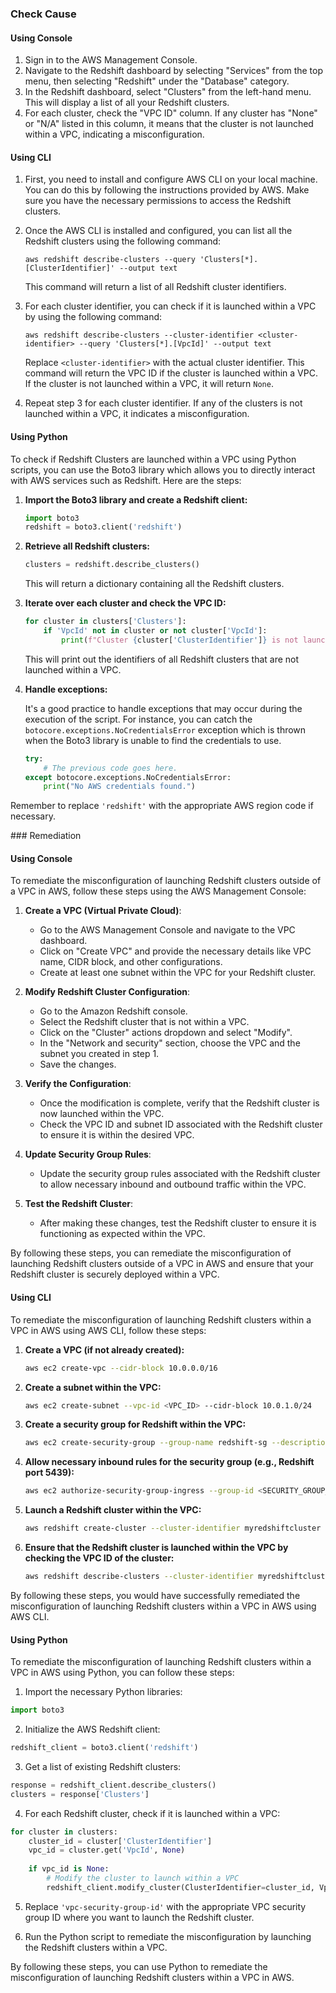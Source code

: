 

<Tabs><Tab title='Cause'>
### Check Cause

#### Using Console

1. Sign in to the AWS Management Console.
2. Navigate to the Redshift dashboard by selecting "Services" from the top menu, then selecting "Redshift" under the "Database" category.
3. In the Redshift dashboard, select "Clusters" from the left-hand menu. This will display a list of all your Redshift clusters.
4. For each cluster, check the "VPC ID" column. If any cluster has "None" or "N/A" listed in this column, it means that the cluster is not launched within a VPC, indicating a misconfiguration.

#### Using CLI

1. First, you need to install and configure AWS CLI on your local machine. You can do this by following the instructions provided by AWS. Make sure you have the necessary permissions to access the Redshift clusters.

2. Once the AWS CLI is installed and configured, you can list all the Redshift clusters using the following command:

   ```
   aws redshift describe-clusters --query 'Clusters[*].[ClusterIdentifier]' --output text
   ```
   This command will return a list of all Redshift cluster identifiers.

3. For each cluster identifier, you can check if it is launched within a VPC by using the following command:

   ```
   aws redshift describe-clusters --cluster-identifier <cluster-identifier> --query 'Clusters[*].[VpcId]' --output text
   ```
   Replace `<cluster-identifier>` with the actual cluster identifier. This command will return the VPC ID if the cluster is launched within a VPC. If the cluster is not launched within a VPC, it will return `None`.

4. Repeat step 3 for each cluster identifier. If any of the clusters is not launched within a VPC, it indicates a misconfiguration.

#### Using Python

To check if Redshift Clusters are launched within a VPC using Python scripts, you can use the Boto3 library which allows you to directly interact with AWS services such as Redshift. Here are the steps:

1. **Import the Boto3 library and create a Redshift client:**

    ```python
    import boto3
    redshift = boto3.client('redshift')
    ```

2. **Retrieve all Redshift clusters:**

    ```python
    clusters = redshift.describe_clusters()
    ```

    This will return a dictionary containing all the Redshift clusters.

3. **Iterate over each cluster and check the VPC ID:**

    ```python
    for cluster in clusters['Clusters']:
        if 'VpcId' not in cluster or not cluster['VpcId']:
            print(f"Cluster {cluster['ClusterIdentifier']} is not launched within a VPC.")
    ```

    This will print out the identifiers of all Redshift clusters that are not launched within a VPC.

4. **Handle exceptions:**

    It's a good practice to handle exceptions that may occur during the execution of the script. For instance, you can catch the `botocore.exceptions.NoCredentialsError` exception which is thrown when the Boto3 library is unable to find the credentials to use.

    ```python
    try:
        # The previous code goes here.
    except botocore.exceptions.NoCredentialsError:
        print("No AWS credentials found.")
    ```

Remember to replace `'redshift'` with the appropriate AWS region code if necessary.

</Tab>

<Tab title='Remediation'>
### Remediation

#### Using Console

To remediate the misconfiguration of launching Redshift clusters outside of a VPC in AWS, follow these steps using the AWS Management Console:

1. **Create a VPC (Virtual Private Cloud)**:
   - Go to the AWS Management Console and navigate to the VPC dashboard.
   - Click on "Create VPC" and provide the necessary details like VPC name, CIDR block, and other configurations.
   - Create at least one subnet within the VPC for your Redshift cluster.

2. **Modify Redshift Cluster Configuration**:
   - Go to the Amazon Redshift console.
   - Select the Redshift cluster that is not within a VPC.
   - Click on the "Cluster" actions dropdown and select "Modify".
   - In the "Network and security" section, choose the VPC and the subnet you created in step 1.
   - Save the changes.

3. **Verify the Configuration**:
   - Once the modification is complete, verify that the Redshift cluster is now launched within the VPC.
   - Check the VPC ID and subnet ID associated with the Redshift cluster to ensure it is within the desired VPC.

4. **Update Security Group Rules**:
   - Update the security group rules associated with the Redshift cluster to allow necessary inbound and outbound traffic within the VPC.

5. **Test the Redshift Cluster**:
   - After making these changes, test the Redshift cluster to ensure it is functioning as expected within the VPC.

By following these steps, you can remediate the misconfiguration of launching Redshift clusters outside of a VPC in AWS and ensure that your Redshift cluster is securely deployed within a VPC.

#### Using CLI

To remediate the misconfiguration of launching Redshift clusters within a VPC in AWS using AWS CLI, follow these steps:

1. **Create a VPC (if not already created):**
   ```bash
   aws ec2 create-vpc --cidr-block 10.0.0.0/16
   ```

2. **Create a subnet within the VPC:**
   ```bash
   aws ec2 create-subnet --vpc-id <VPC_ID> --cidr-block 10.0.1.0/24
   ```

3. **Create a security group for Redshift within the VPC:**
   ```bash
   aws ec2 create-security-group --group-name redshift-sg --description "Redshift Security Group" --vpc-id <VPC_ID>
   ```

4. **Allow necessary inbound rules for the security group (e.g., Redshift port 5439):**
   ```bash
   aws ec2 authorize-security-group-ingress --group-id <SECURITY_GROUP_ID> --protocol tcp --port 5439 --cidr 0.0.0.0/0
   ```

5. **Launch a Redshift cluster within the VPC:**
   ```bash
   aws redshift create-cluster --cluster-identifier myredshiftcluster --node-type dc2.large --master-username admin --master-user-password <PASSWORD> --cluster-type single-node --vpc-security-group-ids <SECURITY_GROUP_ID> --cluster-subnet-group-name <SUBNET_GROUP_NAME>
   ```

6. **Ensure that the Redshift cluster is launched within the VPC by checking the VPC ID of the cluster:**
   ```bash
   aws redshift describe-clusters --cluster-identifier myredshiftcluster
   ```

By following these steps, you would have successfully remediated the misconfiguration of launching Redshift clusters within a VPC in AWS using AWS CLI.

#### Using Python

To remediate the misconfiguration of launching Redshift clusters within a VPC in AWS using Python, you can follow these steps:

1. Import the necessary Python libraries:
```python
import boto3
```

2. Initialize the AWS Redshift client:
```python
redshift_client = boto3.client('redshift')
```

3. Get a list of existing Redshift clusters:
```python
response = redshift_client.describe_clusters()
clusters = response['Clusters']
```

4. For each Redshift cluster, check if it is launched within a VPC:
```python
for cluster in clusters:
    cluster_id = cluster['ClusterIdentifier']
    vpc_id = cluster.get('VpcId', None)
    
    if vpc_id is None:
        # Modify the cluster to launch within a VPC
        redshift_client.modify_cluster(ClusterIdentifier=cluster_id, VpcSecurityGroupIds=['vpc-security-group-id'])
```

5. Replace `'vpc-security-group-id'` with the appropriate VPC security group ID where you want to launch the Redshift cluster.

6. Run the Python script to remediate the misconfiguration by launching the Redshift clusters within a VPC.

By following these steps, you can use Python to remediate the misconfiguration of launching Redshift clusters within a VPC in AWS.


</Tab>
</Tabs>